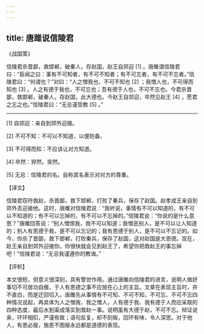 ```yaml
---
---
---
```

title: 唐雎说信陵君
---




《战国策》

信陵君杀晋鄙，救邯郸，破秦人，存赵国，赵王自郊迎 [1] 。唐雎谓信陵君曰：“臣闻之曰：事有不可知者，有不可不知者；有不可忘者，有不可不忘者。”信陵君曰：“何谓也？”对曰：“人之憎我也，不可不知也 [2] ；我憎人也，不可得而知也 [3] 。人之有德于我也，不可忘也；吾有德于人也，不可不忘也。今君杀晋鄙，救邯郸，破秦人，存赵国，此大德也。今赵王自郊迎，卒然见赵王 [4] ，愿君之忘之也。”信陵君曰：“无忌谨受教 [5] 。”



* * *



[1] 自郊迎：亲自到郊外迎接。

[2] 不可不知：不可以不知道，以便防备。

[3] 不可得而知：不应该让对方知道。

[4] 卒然：猝然。突然。

[5] 无忌：信陵君的名。自称其名表示对对方的尊重。

【译文】

信陵君窃符救赵，杀晋鄙，救下邯郸，打败了秦兵，保存了赵国。赵孝成王亲自到郊外去迎接他。这时，唐雎对信陵君说：“我听说，事情有不可以知道的，有不可以不知道的；有不可以忘掉的，有不可以不忘掉的。”信陵君说：“你说的是什么意思？”唐雎回答说：“别人憎恨我，我不可以知道；我憎恶别人，是不可以让人知道的；别人有恩德于我，是不可以忘记的；我有恩德于别人，是不可以不忘记的。如今，你杀了晋鄙，救下邯郸，打败秦兵，保存了赵国，这对赵国是大恩德。现在，赵王亲自到郊外迎接你。你很快就会见到赵王了，希望你把救赵王的事忘掉吧！”信陵君说：“无忌我谨遵你的教诲。”

【评析】

本文很短，但意义很深刻，具有警世作用。通过唐雎向信陵君的进言，说明人做好事切不可居功自傲，于人有恩德之事不应放在心上的主旨。文章在表现主旨时，并不直白，而是迂回切入。唐雎先从事情有不可知、不可不知，不可忘、不可不忘四种情况说起，再具体为人之憎我、我之憎人，人有德于我、我有德于人而应采取的四种态度，最后水到渠成落实到救赵一事。说明虽有大德于赵，不可不忘。辩证说来，环环相扣，严谨有致；语句反复，却不刻板，回环有味，令人深思。对于他人，有恩必报，施恩不图报永远都是道德的表现。